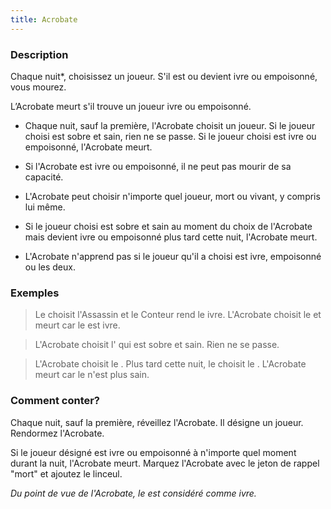 ```yaml
---
title: Acrobate
---
```



<Role ACROBATE header />

### Description

Chaque nuit*, choisissez un joueur. S'il est ou devient ivre ou empoisonné, vous mourez.

L’Acrobate meurt s'il trouve un joueur ivre ou empoisonné.

-   Chaque nuit, sauf la première, l'Acrobate choisit un joueur. Si le joueur choisi est sobre et sain, rien ne se passe. Si le joueur choisi est ivre ou empoisonné, l'Acrobate meurt.

-    Si l'Acrobate est ivre ou empoisonné, il ne peut pas mourir de sa capacité.

-    L'Acrobate peut choisir n'importe quel joueur, mort ou vivant, y compris lui même.

-    Si le joueur choisi est sobre et sain au moment du choix de l'Acrobate mais devient ivre ou empoisonné plus tard cette nuit, l'Acrobate meurt.

-   L'Acrobate n'apprend pas si le joueur qu'il a choisi est ivre, empoisonné ou les deux.

### Exemples

> Le <Role MARIN /> choisit l'Assassin et le Conteur rend le <Role MARIN /> ivre. L'Acrobate choisit le <Role MARIN /> et meurt car le <Role MARIN /> est ivre.

> L'Acrobate choisit l'<Role INVENTEUR /> qui est sobre et sain. Rien ne se passe.

> L'Acrobate choisit le <Role PREDICATEUR />. Plus tard cette nuit, le <Role PUKKA /> choisit le <Role PREDICATEUR />. L'Acrobate meurt car le <Role PREDICATEUR /> n'est plus sain.

### Comment conter?

Chaque nuit, sauf la première, réveillez l'Acrobate. Il désigne un joueur. Rendormez l'Acrobate.

Si le joueur désigné est ivre ou empoisonné à n'importe quel moment durant la nuit, l'Acrobate meurt. Marquez l'Acrobate avec le jeton de rappel "mort" et ajoutez le linceul.

_Du point de vue de l'Acrobate, le <Role SOULARD /> est considéré comme ivre._




